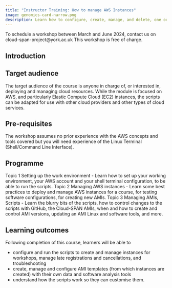 ```yaml
---
title: "Instructor Training: How to manage AWS Instances"
image: genomics-card-narrow.png
description: Learn how to configure, create, manage, and delete, one or multiple instances 
---
```


::: {.callout-note appearance="tip"}

To schedule a workshop between March and June 2024, contact us on cloud-span-project@york.ac.uk This workshop is free of charge. 

:::

## Introduction

## Target audience 
The target audience of the course is anyone in charge of, or interested in, deploying and managing cloud resources. While the module is focused on AWS, and particularly Elastic Compute Cloud (EC2) instances, the scripts can be adapted for use with other cloud providers and other types of cloud services.

## Pre-requisites 
The workshop assumes no prior experience with the AWS concepts and tools covered but you will need experience of the Linux Terminal (Shell/Command Line Interface).

## Programme 

Topic 1 Setting up the work environment - Learn how to set up your working environment, your AWS account and your shell terminal configuration, to be able to run the scripts. 
Topic 2 Managing AWS instances - Learn some best practices to deploy and manage AWS instances for a course, for testing software configurations, for creating new AMIs. 
Topic 3 Managing AMIs, Scripts - Learn the blurry bits of the scripts, how to control changes to the scripts with GitHub, the Cloud-SPAN AMIs, when and how to create and control AMI versions, updating an AMI Linux and software tools, and more. 

## Learning outcomes 
Following completion of this course, learners will be able to

- configure and run the scripts to create and manage instances for workshops, manage late registrations and cancellations, and troubleshooting
- create, manage and configure AMI templates (from which instances are created) with their own data and software analysis tools
- understand how the scripts work so they can customise them.


